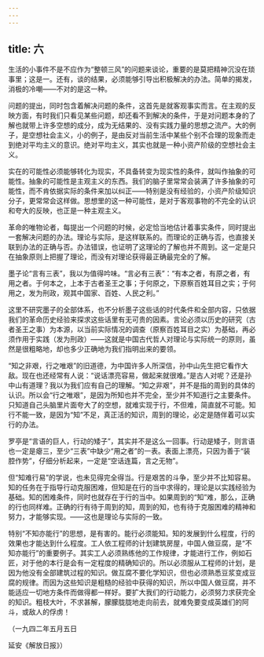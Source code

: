 ```yaml
---
---
---
```

title: 六
---




生活的小事件不是不应作为“整顿三风”的问题来谈论，重要的是莫把精神沉没在琐事里；这是一。还有，谈的结果，必须能够引导出积极解决的办法。简单的揭发，消极的冷嘲——不对的是这一种。

问题的提出，同时包含着解决问题的条件，这首先是就客观事实而言。在主观的反映方面，有时我们只看见某些问题，却还看不到解决的条件，于是对问题本身的了解也就带上许多空想的成分，成为无结果的、没有实践力量的思想之流产。大的例子，是空想社会主义，小的例子，是由反对当前生活中某些个别不合理的现象而走到绝对平均主义的意识。绝对平均主义，其实也就是一种小资产阶级的空想社会主义。

实在的可能性必须能够转化为现实，不具备转变为现实性的条件，就叫作抽象的可能性。抽象的可能性是主观主义的东西。我们的脑子里常常会装满了许多抽象的可能性，而不肯依据实际的条件来加以纠正——特别是没有经验的，小资产阶级知识分子，更常常会这样做。思想里的这一种可能性，是对于客观事物的不完全的认识和夸大的反映，也正是一种主观主义。

革命的唯物论者，每提出一个问题的时候，必定恰当地估计着事实条件，同时提出一套解决问题的办法。理论与实际，是这样联系的。而理论的正确与否，也直接关联到办法的正确与否。办法错误，也证明了这理论的了解也并不周到。这一定是只在抽象原则上把握了理论，而没有对理论获得最正确最完全的了解。

墨子论“言有三表”，我以为值得吟味。“言必有三表”：“有本之者，有原之者，有用之者。于何本之，上本于古者圣王之事；于何原之，下原察百姓耳目之实；于何用之，发为刑政，观其中国家、百姓、人民之利。”

这里不研究墨子的全部体系，也不分析墨子这些话的时代条件和全部内容，只依据我们的革命历史经验来探求这些话里有无可贵的因素。言论必须以历史的研究（古者圣王之事）为本源，以当前实际情况的调查（原察百姓耳目之实）为基础，再必须作用于实践（发为刑政）——这就是中国古代哲人对理论与实际统一的原则，虽然是很粗略地，却也多少正确地为我们指明出来的要领。

“知之非艰，行之唯艰”的旧道德，为中国许多人所深信，孙中山先生把它看作大敌。现在也还经常有人说：“说话漂亮容易，做起来就很难。”是古人对呢？还是孙中山有道理？我以为我们应有自己的理解。“知之非艰”，并不是指的周到的具体的认识。所以会“行之唯艰”，是因为所知也并不完全，至少并不知道行之主要条件。只知道自己头脑里片面夸大了的空想，就难实现于行，不但难，简直就不可能。知行不能一致，是因为“知”不足，真正活的知识，周到的理论，必定是随伴着可以实行的办法。

罗亭是“言语的巨人，行动的矮子”，其实并不是这么一回事。行动是矮子，则言语也一定是瘪三，至少“三表”中缺少“用之者”的一表。表面上漂亮，只因为善于“装腔作势”，仔细分析起来，一定是“空话连篇，言之无物”。

但“知难行易”的学说，也未见得完全得当。行是艰苦的斗争，至少并不比知容易。知的任务在于指导行动克服困难，但知是在行的当中求得的，理论是以实践经验为基础。知的困难条件，同时也就存在于行的当中。如果周到的“知”难，那么，正确的行也同样难。正确的行有待于周到的知，周到的知，也有待于克服困难的精神和努力，才能够实现。——这也是理论与实际的一致。

特别“不知亦能行”的思想，是有害的。能行必须能知。知的发展到什么程度，行的效果也才能达到什么程度。工人依工程师的计划建筑房屋，中国人做豆腐，是“不知亦能行”的重要例子。其实工人必须熟练他的工作规律，才能进行工作，例如石匠，对于他的本行是会有一定程度的精确知识的。所以必须服从工程师的计划，是因为他没有全部建筑过程的知识。做互腐不要化学知识，但也必须熟悉豆浆变成豆腐的规律。而因为这些知识是粗糙的经验中获得的知识，所以中国人做豆腐，并不能适应一切地方条件而做得都一样好。要扩大我们的行动能力，必须努力求获完全的知识。粗枝大叶，不求甚解，朦朦胧胧地走向前去，就难免要变成英雄们的阿斗，或敌人的俘虏！

（一九四二年五月五日

延安《解放日报》）